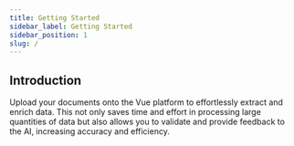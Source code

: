 ```yaml
---
title: Getting Started
sidebar_label: Getting Started
sidebar_position: 1
slug: /
---
```






## Introduction

Upload your documents onto the Vue platform to effortlessly extract and enrich data. This not only saves time and effort in processing large quantities of data but also allows you to validate and provide feedback to the AI, increasing accuracy and efficiency. 

